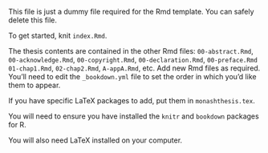 This file is just a dummy file required for the Rmd template. You can safely delete this file.

To get started, knit `index.Rmd`.

The thesis contents are contained in the other Rmd files: `00-abstract.Rmd`, `00-acknowledge.Rmd`, `00-copyright.Rmd`, `00-declaration.Rmd`, `00-preface.Rmd` `01-chap1.Rmd `, `02-chap2.Rmd`, `A-appA.Rmd`, etc. Add new Rmd files as required. You'll need to edit the `_bookdown.yml` file to set the order in which you'd like them to appear.

If you have specific LaTeX packages to add, put them in `monashthesis.tex`.

You will need to ensure you have installed the `knitr` and `bookdown` packages for R.

You will also need LaTeX installed on your computer.
